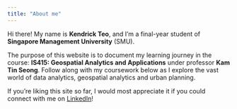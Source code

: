 ```yaml
---
title: "About me"
---
```


Hi there! My name is **Kendrick Teo**, and I'm a final-year student of **Singapore Management University** (SMU).

The purpose of this website is to document my learning journey in the course: **IS415: Geospatial Analytics and Applications** under professor **Kam Tin Seong**. Follow along with my coursework below as I explore the vast world of data analytics, geospatial analytics and urban planning.

If you're liking this site so far, I would most appreciate it if you could connect with me on [LinkedIn](https://www.linkedin.com/in/kendricktty/)!